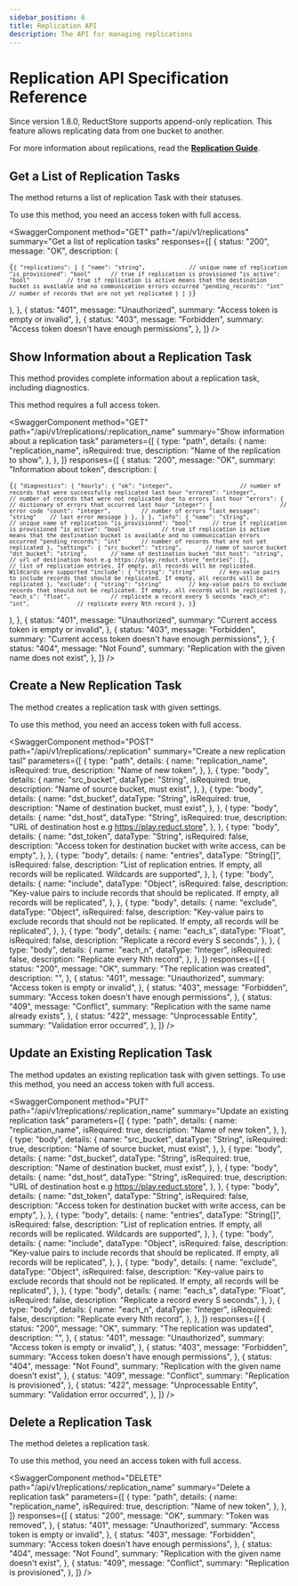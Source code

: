 ```yaml
---
sidebar_position: 6
title: Replication API
description: The API for managing replications
---
```


<head>
  <link
    rel="canonical"
    href="https://www.reduct.store/docs/http-api/replication-api"
  />
</head>


# Replication API Specification Reference

Since version 1.8.0, ReductStore supports append-only replication. This feature allows replicating data from one bucket to another.

For more information about replications, read the [**Replication Guide**](../guides/data-replication).

## Get a List of Replication Tasks

The method returns a list of replication Task with their statuses.

To use this method, you need an access token with full access.

<SwaggerComponent
  method="GET"
  path="/api/v1/replications"
  summary="Get a list of replication tasks"
  responses={[
    {
      status: "200",
      message: "OK",
      description: (
        <pre>
          <code>{`{
  "replications": [
    {
      "name": "string",             // unique name of replication
      "is_provisioned": "bool"      // true if replication is provisioned
      "is_active": "bool"           // true if replication is active means that the destination bucket is available and no communication errors occurred
      "pending_records": "int"      // number of records that are not yet replicated
    }
  ]
}`}</code>
        </pre>
      ),
    },
    {
      status: "401",
      message: "Unauthorized",
      summary: "Access token is empty or invalid",
    },
    {
      status: "403",
      message: "Forbidden",
      summary: "Access token doesn't have enough permissions",
    },
  ]}
/>

## Show Information about a Replication Task

This method provides complete information about a replication task, including
diagnostics.

This method requires a full access token.

<SwaggerComponent
  method="GET"
  path="/api/v1/replications/:replication_name"
  summary="Show information about a replication task"
  parameters={[
    {
      type: "path",
      details: {
        name: "replication_name",
        isRequired: true,
        description: "Name of the replication to show",
      },
    },
  ]}
  responses={[
    {
      status: "200",
      message: "OK",
      summary: "Information about token",
      description: (
        <pre>
          <code>{`{
        "diagnostics": {
            "hourly": {
                "ok": "integer",                    // number of records that were successfully replicated last hour
                "errored": "integer",               // number of records that were not replicated due to errors last hour
                "errors": {                         // dictionary of errors that occurred last hour
                    "integer": {                    // error code
                        "count": "integer",         // number of errors
                        "last_message": "string"    // last error message
                    }
                },
             }
        },
        "info": {
            "name": "string",             // unique name of replication
            "is_provisioned": "bool"      // true if replication is provisioned
            "is_active": "bool"           // true if replication is active means that the destination bucket is available and no communication errors occurred
            "pending_records": "int"      // number of records that are not yet replicated
        },
        "settings": {
            "src_bucket": "string",       // name of source bucket
            "dst_bucket": "string",       // name of destination bucket
            "dst_host": "string",         // url of destination host e.g https://play.reduct.store
            "entries": [],                // list of replication entries. If empty, all records will be replicated. Wildcards are supported
            "include": {
                 "string": "string"       // key-value pairs to include records that should be replicated. If empty, all records will be replicated
            },
            "exclude": {
                "string": "string"        // key-value pairs to exclude records that should not be replicated. If empty, all records will be replicated
            },
            "each_s": "float",            // replicate a record every S seconds
            "each_n": "int",              // replicate every Nth record
        },
}`}</code>
        </pre>
      ),
    },
    {
      status: "401",
      message: "Unauthorized",
      summary: "Current access token is empty or invalid",
    },
    {
      status: "403",
      message: "Forbidden",
      summary: "Current access token doesn't have enough permissions",
    },
    {
      status: "404",
      message: "Not Found",
      summary: "Replication with the given name does not exist",
    },
  ]}
/>

## Create a New Replication Task

The method creates a replication task with given settings.

To use this method, you need an access token with full access.

<SwaggerComponent
  method="POST"
  path="/api/v1/replications/:replication"
  summary="Create a new replication tasl"
  parameters={[
    {
      type: "path",
      details: {
        name: "replication_name",
        isRequired: true,
        description: "Name of new token",
      },
    },
    {
      type: "body",
      details: {
        name: "src_bucket",
        dataType: "String",
        isRequired: true,
        description: "Name of source bucket, must exist",
      },
    },
    {
      type: "body",
      details: {
        name: "dst_bucket",
        dataType: "String",
        isRequired: true,
        description: "Name of destination bucket, must exist",
      },
    },
    {
      type: "body",
      details: {
        name: "dst_host",
        dataType: "String",
        isRequired: true,
        description: "URL of destination host e.g https://play.reduct.store",
      },
    },
    {
      type: "body",
      details: {
        name: "dst_token",
        dataType: "String",
        isRequired: false,
        description:
          "Access token for destination bucket with write access, can be empty",
      },
    },
    {
      type: "body",
      details: {
        name: "entries",
        dataType: "String[]",
        isRequired: false,
        description:
          "List of replication entries. If empty, all records will be replicated. Wildcards are supported",
      },
    },
    {
      type: "body",
      details: {
        name: "include",
        dataType: "Object",
        isRequired: false,
        description:
          "Key-value pairs to include records that should be replicated. If empty, all records will be replicated",
      },
    },
    {
      type: "body",
      details: {
        name: "exclude",
        dataType: "Object",
        isRequired: false,
        description:
          "Key-value pairs to exclude records that should not be replicated. If empty, all records will be replicated",
      },
    },
    {
      type: "body",
      details: {
        name: "each_s",
        dataType: "Float",
        isRequired: false,
        description: "Replicate a record every S seconds",
      },
    },
    {
      type: "body",
      details: {
        name: "each_n",
        dataType: "Integer",
        isRequired: false,
        description: "Replicate every Nth record",
      },
    },
  ]}
  responses={[
    {
      status: "200",
      message: "OK",
      summary: "The replication was created",
      description: "",
    },
    {
      status: "401",
      message: "Unauthorized",
      summary: "Access token is empty or invalid",
    },
    {
      status: "403",
      message: "Forbidden",
      summary: "Access token doesn't have enough permissions",
    },
    {
      status: "409",
      message: "Conflict",
      summary: "Replication with the same name already exists",
    },
    {
      status: "422",
      message: "Unprocessable Entity",
      summary: "Validation error occurred",
    },
  ]}
/>

## Update an Existing Replication Task

The method updates an existing replication task with given settings. To use
this method, you need an access token with full access.

<SwaggerComponent
  method="PUT"
  path="/api/v1/replications/:replication_name"
  summary="Update an existing replication task"
  parameters={[
    {
      type: "path",
      details: {
        name: "replication_name",
        isRequired: true,
        description: "Name of new token",
      },
    },
    {
      type: "body",
      details: {
        name: "src_bucket",
        dataType: "String",
        isRequired: true,
        description: "Name of source bucket, must exist",
      },
    },
    {
      type: "body",
      details: {
        name: "dst_bucket",
        dataType: "String",
        isRequired: true,
        description: "Name of destination bucket, must exist",
      },
    },
    {
      type: "body",
      details: {
        name: "dst_host",
        dataType: "String",
        isRequired: true,
        description: "URL of destination host e.g https://play.reduct.store",
      },
    },
    {
      type: "body",
      details: {
        name: "dst_token",
        dataType: "String",
        isRequired: false,
        description:
          "Access token for destination bucket with write access, can be empty",
      },
    },
    {
      type: "body",
      details: {
        name: "entries",
        dataType: "String[]",
        isRequired: false,
        description:
          "List of replication entries. If empty, all records will be replicated. Wildcards are supported",
      },
    },
    {
      type: "body",
      details: {
        name: "include",
        dataType: "Object",
        isRequired: false,
        description:
          "Key-value pairs to include records that should be replicated. If empty, all records will be replicated",
      },
    },
    {
      type: "body",
      details: {
        name: "exclude",
        dataType: "Object",
        isRequired: false,
        description:
          "Key-value pairs to exclude records that should not be replicated. If empty, all records will be replicated",
      },
    },
    {
      type: "body",
      details: {
        name: "each_s",
        dataType: "Float",
        isRequired: false,
        description: "Replicate a record every S seconds",
      },
    },
    {
      type: "body",
      details: {
        name: "each_n",
        dataType: "Integer",
        isRequired: false,
        description: "Replicate every Nth record",
      },
    },
  ]}
  responses={[
    {
      status: "200",
      message: "OK",
      summary: "The replication was updated",
      description: "",
    },
    {
      status: "401",
      message: "Unauthorized",
      summary: "Access token is empty or invalid",
    },
    {
      status: "403",
      message: "Forbidden",
      summary: "Access token doesn't have enough permissions",
    },
    {
      status: "404",
      message: "Not Found",
      summary: "Replication with the given name doesn't exist",
    },
    {
      status: "409",
      message: "Conflict",
      summary: "Replication is provisioned",
    },
    {
      status: "422",
      message: "Unprocessable Entity",
      summary: "Validation error occurred",
    },
  ]}
/>

## Delete a Replication Task

The method deletes a replication task.

To use this method, you need an access token with full access.

<SwaggerComponent
  method="DELETE"
  path="/api/v1/replications/:replication_name"
  summary="Delete a replication task"
  parameters={[
    {
      type: "path",
      details: {
        name: "replication_name",
        isRequired: true,
        description: "Name of new token",
      },
    },
  ]}
  responses={[
    {
      status: "200",
      message: "OK",
      summary: "Token was removed",
    },
    {
      status: "401",
      message: "Unauthorized",
      summary: "Access token is empty or invalid",
    },
    {
      status: "403",
      message: "Forbidden",
      summary: "Access token doesn't have enough permissions",
    },
    {
      status: "404",
      message: "Not Found",
      summary: "Replication with the given name doesn't exist",
    },
    {
      status: "409",
      message: "Conflict",
      summary: "Replication is provisioned",
    },
  ]}
/>
